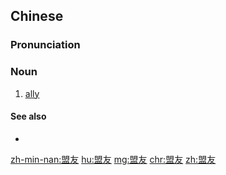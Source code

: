 ==Chinese==
{{zh-forms}}

===Pronunciation===
{{zh-pron
|m=méngyǒu
|c=mang4 jau5
|mn=bêng-iú
|cat=n
}}

===Noun===
{{zh-noun}}

# [[ally]]

====See also====
* {{zh-l|盟國}}

[[zh-min-nan:盟友]]
[[hu:盟友]]
[[mg:盟友]]
[[chr:盟友]]
[[zh:盟友]]